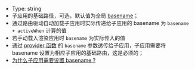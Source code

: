 
- Type: <Highlight> string </Highlight>
- 子应用的基础路径，可选，默认值为全局 [basename](/api/run#basename)；
- 通过路由驱动自动加载子应用时实际传递给子应用的 basename 为 `basename + activeWhen` 计算的值
- 若手动载入渲染应用时 `basename` 为实际传入的值
- 通过 [provider 函数](/guide/start#2导出-provider-函数) 的 `basename` 参数透传给子应用，子应用需要将 basename 设置为相应子应用的基础路由，这是必须的；
- [为什么子应用需要设置 basename ?](/issues#子应用拿到-basename-的作用)
